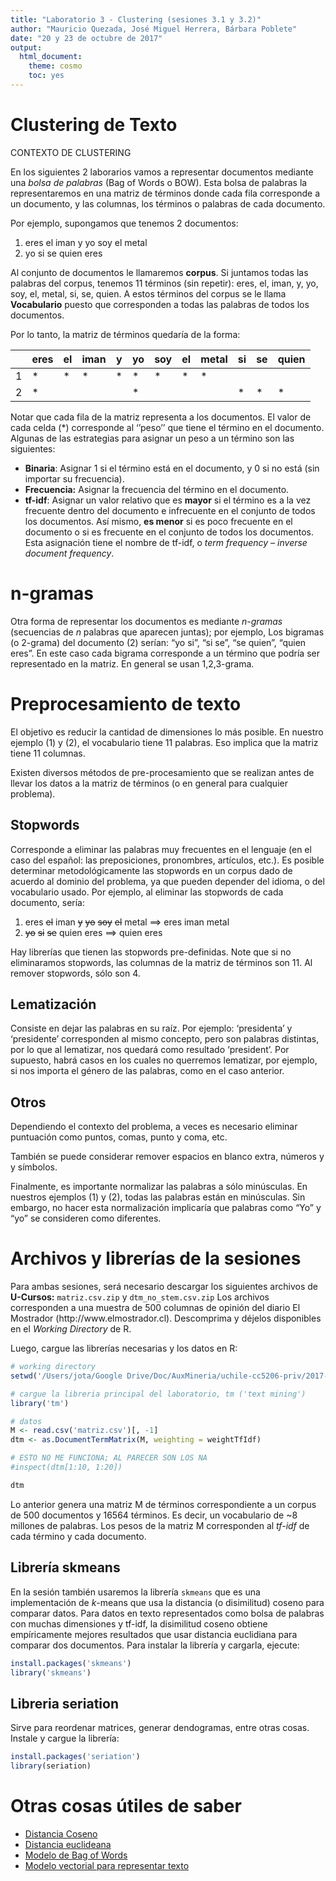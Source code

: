 ```yaml
---
title: "Laboratorio 3 - Clustering (sesiones 3.1 y 3.2)"
author: "Mauricio Quezada, José Miguel Herrera, Bárbara Poblete"
date: "20 y 23 de octubre de 2017"
output: 
  html_document: 
    theme: cosmo
    toc: yes
---
```



# Clustering de Texto


CONTEXTO DE CLUSTERING


En los siguientes 2 laborarios vamos a representar documentos mediante una  *bolsa de palabras* (Bag of Words o BOW). 
Esta bolsa de palabras la representaremos en una matriz de términos donde cada fila corresponde a un documento, y las columnas, los términos o palabras de cada documento. 

Por ejemplo, supongamos que tenemos 2 documentos:

1. eres el iman y yo soy el metal
2. yo si se quien eres

Al conjunto de documentos le llamaremos **corpus**.
Si juntamos todas las palabras del corpus, tenemos 11 términos (sin repetir): eres, el, iman, y, yo, soy, el, metal, si, se, quien. 
A estos términos del corpus se le llama **Vocabulario** puesto que corresponden a todas las palabras de todos los documentos. 

Por lo tanto, la matriz de términos quedaría de la forma:

|   | eres | el | iman | y | yo | soy | el | metal | si | se | quien |
|---|------|----|------|---|----|-----|----|-------|----|----|-------|
| 1 |  *   | *  |  *   | * | *  | *   | *  |  *    |    |    |       |
| 2 |  *   |    |      |   | *  |     |    |       | *  | *  |   *   |

Notar que cada fila de la matriz representa a los documentos. 
El valor de cada celda (*) corresponde al ''peso'' que tiene el término en el documento. 
Algunas de las estrategias para asignar un peso a un término son las siguientes:

- **Binaria**: Asignar 1 si el término está en el documento, y 0 si no está (sin importar su frecuencia).
- **Frecuencia:** Asignar la frecuencia del término en el documento.
- **tf-idf**: Asignar un valor relativo que es **mayor** si el término es a la vez frecuente dentro del documento e infrecuente en el conjunto de todos los documentos. Así mismo, **es menor** si es poco frecuente en el documento o si es frecuente en el conjunto de todos los documentos. Esta asignación tiene el nombre de tf-idf, o *term frequency -- inverse document frequency*.

# n-gramas

Otra forma de representar los documentos es mediante *n-gramas* (secuencias de *n* palabras que aparecen juntas); por ejemplo, Los bigramas (o 2-grama) del documento (2) serían: "yo si", "si se", "se quien", "quien eres". En este caso cada bigrama corresponde a un término que podría ser representado en la matriz.  En general se usan 1,2,3-grama. 

# Preprocesamiento de texto

El objetivo es reducir la cantidad de dimensiones lo más posible. En nuestro ejemplo (1) y (2), el vocabulario tiene 11 palabras. Eso implica que la matriz tiene 11 columnas. 

Existen diversos métodos de pre-procesamiento que se realizan antes de llevar los datos a la matriz de términos (o en general para cualquier problema). 


## Stopwords

Corresponde a eliminar las palabras muy frecuentes en el lenguaje (en el caso del español: las preposiciones, pronombres, artículos, etc.). Es posible determinar metodológicamente las stopwords en un corpus dado de acuerdo al dominio del problema, ya que pueden depender del idioma, o del vocabulario usado.
Por ejemplo, al eliminar las stopwords de cada documento, sería:

1. eres ~~el~~ iman ~~y~~ ~~yo~~ ~~soy~~ ~~el~~ metal ==> eres iman metal
2. ~~yo~~ ~~si~~ ~~se~~ quien eres ==> quien eres

Hay librerías que tienen las stopwords pre-definidas. 
Note que si no eliminaramos stopwords, las columnas de la matriz de términos son 11. Al remover stopwords, sólo son 4.


## Lematización

Consiste en dejar las palabras en su raíz. Por ejemplo: 'presidenta' y 'presidente' corresponden al mismo concepto, pero son palabras distintas, por lo que al lematizar, nos quedará como resultado 'president'. Por supuesto, habrá casos en los cuales no querremos lematizar, por ejemplo, si nos importa el género de las palabras, como en el caso anterior.

## Otros

Dependiendo el contexto del problema, a veces es necesario eliminar puntuación como puntos, comas, punto y coma, etc. 

También se puede considerar remover espacios en blanco extra, números y y símbolos.

Finalmente, es importante normalizar las palabras a sólo minúsculas. En nuestros ejemplos (1) y (2), todas las palabras están en minúsculas. Sin embargo, no hacer esta normalización implicaría que palabras como "Yo" y "yo" se consideren como diferentes. 






# Archivos y librerías de la sesiones

Para ambas sesiones, será necesario descargar los siguientes archivos de **U-Cursos:** `matriz.csv.zip` y `dtm_no_stem.csv.zip` Los archivos corresponden a una muestra de 500 columnas de opinión del diario El Mostrador (http://www.elmostrador.cl).
Descomprima y déjelos disponibles en el *Working Directory* de R.

Luego, cargue las librerías necesarias y los datos en R:

```r
# working directory
setwd('/Users/jota/Google Drive/Doc/AuxMineria/uchile-cc5206-priv/2017-2/lab5/')

# cargue la libreria principal del laboratorio, tm ('text mining')
library('tm')

# datos
M <- read.csv('matriz.csv')[, -1]
dtm <- as.DocumentTermMatrix(M, weighting = weightTfIdf)

# ESTO NO ME FUNCIONA; AL PARECER SON LOS NA
#inspect(dtm[1:10, 1:20])

dtm
```

Lo anterior genera una matriz M de términos correspondiente a un corpus de 500 documentos y 16564 términos. Es decir, un vocabulario de ~8 millones de palabras. Los pesos de la matriz M corresponden al *tf-idf* de cada término y cada documento. 

## Librería skmeans
En la sesión también usaremos la librería `skmeans` que es una implementación de $k$-means que usa la distancia (o disimilitud) coseno para comparar datos. Para datos en texto representados como bolsa de palabras con muchas dimensiones y tf-idf, la disimilitud coseno obtiene empíricamente mejores resultados que usar distancia euclidiana para comparar dos documentos. 
Para instalar la librería y cargarla, ejecute:
```r
install.packages('skmeans')
library('skmeans')
```

## Libreria seriation 
Sirve para reordenar matrices, generar dendogramas, entre otras cosas. Instale y cargue la librería:

```r
install.packages('seriation')
library(seriation)
```




# Otras cosas útiles de saber

* [Distancia Coseno](https://es.wikipedia.org/wiki/Similitud_coseno) 
* [Distancia euclideana](https://es.wikipedia.org/wiki/Distancia_euclidiana)
* [Modelo de Bag of Words](https://en.wikipedia.org/wiki/Bag-of-words_model)
* [Modelo vectorial para representar texto](https://en.wikipedia.org/wiki/Vector_space_model)
<!-- 1. Código para pre-procesar los datos. https://users.dcc.uchile.cl/~mquezada/cursos/cc5206/2016-1/3-2-clustering.html -->

